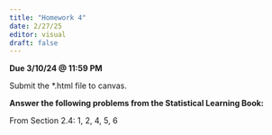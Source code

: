 ```yaml
---
title: "Homework 4"
date: 2/27/25
editor: visual
draft: false
---
```


**Due 3/10/24 \@ 11:59 PM**

Submit the \*.html file to canvas.

**Answer the following problems from the Statistical Learning Book:**

From Section 2.4: 1, 2, 4, 5, 6
